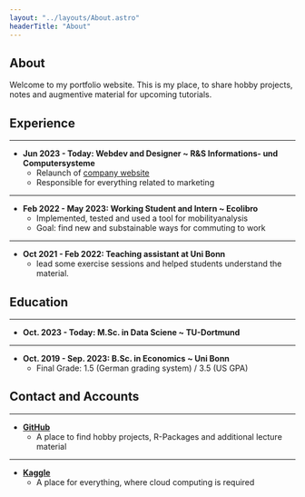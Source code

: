 ```yaml
---
layout: "../layouts/About.astro"
headerTitle: "About"
---
```


## About
Welcome to my portfolio website. This is my place, to share hobby projects, notes and augmentive material for upcoming tutorials.

## Experience
----
- **Jun 2023 - Today: Webdev and Designer ~ R&S Informations- und Computersysteme**
    - Relaunch of [company website](https://innovo.de)
    - Responsible for everything related to marketing 

----

- **Feb 2022 - May 2023: Working Student and Intern ~ Ecolibro**
    - Implemented, tested and used a tool for mobilityanalysis
    - Goal: find new and substainable ways for commuting to work

----
- **Oct 2021 - Feb 2022: Teaching assistant at Uni Bonn**
  - lead some exercise sessions and helped students understand the material.

## Education
----
- **Oct. 2023 - Today: M.Sc. in Data Sciene ~ TU-Dortmund**
----
- **Oct. 2019 - Sep. 2023: B.Sc. in Economics ~ Uni Bonn**
  - Final Grade: 1.5 (German grading system) / 3.5 (US GPA)


## Contact and Accounts
-----
- **[GitHub](https://github.com/Carsten134)**
  - A place to find hobby projects, R-Packages and additional lecture material

----
- **[Kaggle](https://www.kaggle.com/carstenstahl)**
  - A place for everything, where cloud computing is required